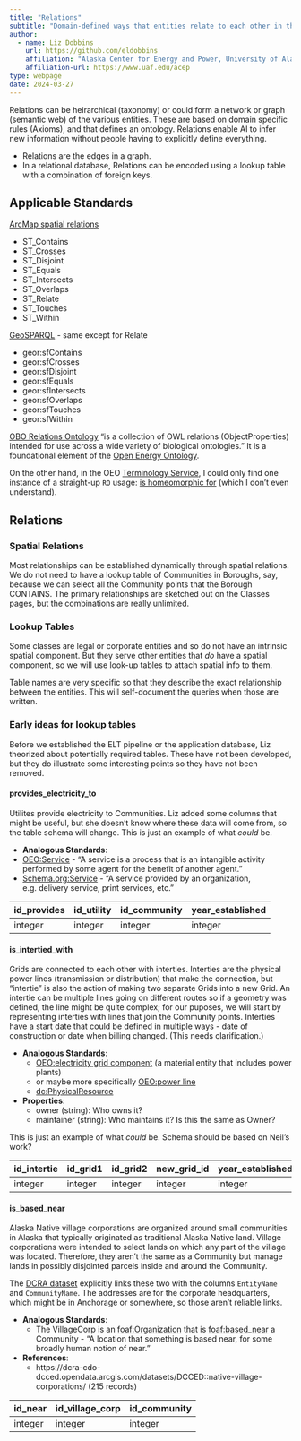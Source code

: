 ```yaml
---
title: "Relations"
subtitle: "Domain-defined ways that entities relate to each other in the Alaska Community Ontology"
author:
  - name: Liz Dobbins
    url: https://github.com/eldobbins
    affiliation: "Alaska Center for Energy and Power, University of Alaska Fairbanks"
    affiliation-url: https://www.uaf.edu/acep 
type: webpage
date: 2024-03-27
---
```


Relations can be heirarchical (taxonomy) or could form a network or graph (semantic web) of the various entities. These are based on domain specific rules (Axioms), and that defines an ontology. Relations enable AI to infer new information without people having to explicitly define everything.

  - Relations are the edges in a graph.
  - In a relational database, Relations can be encoded using a lookup table with a combination of foreign keys.


## Applicable Standards

[ArcMap spatial relations](https://desktop.arcgis.com/en/arcmap/latest/manage-data/using-sql-with-gdbs/relational-functions-for-st-geometry.htm)

- ST_Contains
- ST_Crosses
- ST_Disjoint
- ST_Equals
- ST_Intersects
- ST_Overlaps
- ST_Relate
- ST_Touches
- ST_Within

[GeoSPARQL](https://docs.ogc.org/is/22-047r1/22-047r1.html) - same except for Relate

- geor:sfContains
- geor:sfCrosses
- geor:sfDisjoint
- geor:sfEquals
- geor:sfIntersects
- geor:sfOverlaps
- geor:sfTouches
- geor:sfWithin

[OBO Relations Ontology](https://www.ebi.ac.uk/ols4/ontologies/ro?tab=properties) "is a collection of OWL relations (ObjectProperties) intended for use across a wide variety of biological ontologies." It is a foundational element of the [Open Energy Ontology](http://openenergy-platform.org/ontology/oeo/).

On the other hand, in the OEO [Terminology Service](https://terminology.tib.eu/ts/ontologies/oeo/props), I could only find one instance of a straight-up `RO` usage: [is homeomorphic for](https://terminology.tib.eu/ts/ontologies/oeo/props?iri=http%3A%2F%2Fpurl.obolibrary.org%2Fobo%2FRO_0040042) (which I don't even understand).

## Relations

### Spatial Relations

Most relationships can be established dynamically through spatial relations. We do not need to have a lookup table of Communities in Boroughs, say, because we can select all the Community points that the Borough CONTAINS. The primary relationships are sketched out on the Classes pages, but the combinations are really unlimited.

### Lookup Tables

Some classes are legal or corporate entities and so do not have an intrinsic spatial component. But they serve other entities that _do_ have a spatial component, so we will use look-up tables to attach spatial info to them.

Table names are very specific so that they describe the exact relationship between the entities. This will self-document the queries when those are written.


### Early ideas for lookup tables

Before we established the ELT pipeline or the application database, Liz theorized about potentially required tables. These have not been developed, but they do illustrate some interesting points so they have not been removed.

#### provides_electricity_to

Utilites provide electricity to Communities. Liz added some columns that might be useful, but she doesn't know where these data will come from, so the table schema will change. This is just an example of what _could_ be.

- **Analogous Standards**:
 - [OEO:Service](http://openenergyplatform.org/ontology/oeo/OEO_00140124/) - "A service is a process that is an intangible activity performed by some agent for the benefit of another agent."
 - [Schema.org:Service](https://schema.org/Service) - "A service provided by an organization, e.g. delivery service, print services, etc."


| id_provides | id_utility | id_community | year_established | 
| ----------- | ---------- | ------------ | ---------------- |
| integer     | integer    | integer      | integer          |


#### is_intertied_with

Grids are connected to each other with interties. Interties are the physical power lines (transmission or distribution) that make the connection, but "intertie" is also the action of making two separate Grids into a new Grid. An intertie can be multiple lines going on different routes so if a geometry was defined, the line might be quite complex; for our puposes, we will start by representing interties with lines that join the Community points. Interties have a start date that could be defined in multiple ways - date of construction or date when billing changed. (This needs clarification.) 

- **Analogous Standards**:
  - [OEO:electricity grid component](http://openenergy-platform.org/ontology/oeo/OEO_00000144)  (a material entity that includes power plants)
  - or maybe more specifically [OEO:power line](http://openenergy-platform.org/ontology/oeo/OEO_00000253)
  - [dc:PhysicalResource](https://www.dublincore.org/specifications/dublin-core/dcmi-terms/#http://purl.org/dc/terms/PhysicalResource)
- **Properties**:
  - owner (string): Who owns it?
  - maintainer (string): Who maintains it? Is this the same as Owner?

This is just an example of what _could_ be. Schema should be based on Neil's work?

| id_intertie | id_grid1 | id_grid2 | new_grid_id | year_established | owner  | maintainer |
| ----------- | -------- | -------- | ----------- | ---------------- | ------ | ---------- |
| integer     | integer  | integer  | integer     | integer          | string | string     |


#### is_based_near

Alaska Native village corporations are organized around small communities in Alaska that typically originated as traditional Alaska Native land. Village corporations were intended to select lands on which any part of the village was located. Therefore, they aren't the same as a Community but manage lands in possibly disjointed parcels inside and around the Community.

The [DCRA dataset](https://dcra-cdo-dcced.opendata.arcgis.com/datasets/DCCED::native-village-corporations/) explicitly links these two with the columns `EntityName` and `CommunityName`. The addresses are for the corporate headquarters, which might be in Anchorage or somewhere, so those aren't reliable links.

- **Analogous Standards**:
  - The VillageCorp is an [foaf:Organization](http://xmlns.com/foaf/spec/#term_Organization) that is [foaf:based_near](http://xmlns.com/foaf/spec/#term_based_near) a Community - "A location that something is based near, for some broadly human notion of near."
- **References**:
  - https://dcra-cdo-dcced.opendata.arcgis.com/datasets/DCCED::native-village-corporations/ (215 records)

| id_near | id_village_corp | id_community |
| ------- | --------------- | ------------ | 
| integer | integer         | integer      |
